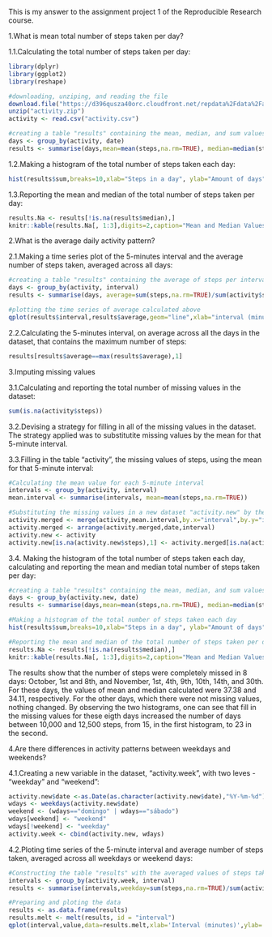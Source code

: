 
This is my answer to the assignment project 1 of the Reproducible Research course.

1.What is mean total number of steps taken per day?

1.1.Calculating the total number of steps taken per day: 

```r

library(dplyr)
library(ggplot2)
library(reshape)

#downloading, unziping, and reading the file
download.file("https://d396qusza40orc.cloudfront.net/repdata%2Fdata%2Factivity.zip", destfile = "activity.zip", method = "curl")
unzip("activity.zip")
activity <- read.csv("activity.csv")

#creating a table "results" containing the mean, median, and sum values per day 
days <- group_by(activity, date)
results <- summarise(days,mean=mean(steps,na.rm=TRUE), median=median(steps,na.rm=TRUE), sum=sum(steps,na.rm=TRUE))
```

1.2.Making a histogram of the total number of steps taken each day:

```r
hist(results$sum,breaks=10,xlab="Steps in a day", ylab="Amount of days", main="Total Steps per Day")
```

1.3.Reporting the mean and median of the total number of steps taken per day: 

```r
results.Na <- results[!is.na(results$median),]
knitr::kable(results.Na[, 1:3],digits=2,caption="Mean and Median Values of Steps per Day")
```

2.What is the average daily activity pattern?

2.1.Making a time series plot of the 5-minutes interval and the average number of steps taken, averaged across all days:

```r
#creating a table "results" containing the average of steps per interval 
days <- group_by(activity, interval)
results <- summarise(days, average=sum(steps,na.rm=TRUE)/sum(activity$steps,na.rm=TRUE))

#plotting the time series of average calculated above
qplot(results$interval,results$average,geom="line",xlab="interval (minutes)", ylab="Steps over total", main="Steps averaged across all days per interval")
```

2.2.Calculating the 5-minutes interval, on average across all the days in the dataset, that contains the maximum number of steps:

```r
results[results$average==max(results$average),1]
```

3.Imputing missing values

3.1.Calculating and reporting the total number of missing values in the dataset:

```r
sum(is.na(activity$steps))
```

3.2.Devising a strategy for filling in all of the missing values in the dataset.
 The strategy applied was to substitutite missing values by the mean for that 5-minute interval.
 
3.3.Filling in the table "activity", the missing values of steps, using the mean for that 5-minute interval: 

```r
#Calculating the mean value for each 5-minute interval
intervals <- group_by(activity, interval)
mean.interval <- summarise(intervals, mean=mean(steps,na.rm=TRUE))

#Substituting the missing values in a new dataset "activity.new" by the mean values calculated before.
activity.merged <- merge(activity,mean.interval,by.x="interval",by.y="interval",sort=FALSE)
activity.merged <- arrange(activity.merged,date,interval)
activity.new <- activity
activity.new[is.na(activity.new$steps),1] <- activity.merged[is.na(activity.new$steps),4]

```

3.4. Making the histogram of the total number of steps taken each day, calculating and reporting the mean and median total number of steps taken per day:

```r
#creating a table "results" containing the mean, median, and sum values per day 
days <- group_by(activity.new, date)
results <- summarise(days,mean=mean(steps,na.rm=TRUE), median=median(steps,na.rm=TRUE), sum=sum(steps,na.rm=TRUE))

#Making a histogram of the total number of steps taken each day
hist(results$sum,breaks=10,xlab="Steps in a day", ylab="Amount of days", main="Total Steps per Day")

#Reporting the mean and median of the total number of steps taken per day: 
results.Na <- results[!is.na(results$median),]
knitr::kable(results.Na[, 1:3],digits=2,caption="Mean and Median Values of Steps per Day")
```

The results show that the number of steps were completely missed in 8 days: October, 1st and 8th, and November, 1st, 4th, 9th, 10th, 14th, and 30th. For these days, the values of mean and median calculated were 37.38 and 34.11, respectively. For the other days, which there were not missing values, nothing changed. By observing the two histograms, one can see that fill in the missing values for these eigth days increased the number of days between 10,000 and 12,500 steps, from 15, in the first histogram, to 23 in the second.

4.Are there differences in activity patterns between weekdays and weekends?

4.1.Creating a new variable in the dataset, "activity.week", with two leves - "weekday" and "weekend":

```r
activity.new$date <-as.Date(as.character(activity.new$date),"%Y-%m-%d")
wdays <- weekdays(activity.new$date)
weekend <- (wdays=="domingo" | wdays=="sábado") 
wdays[weekend] <- "weekend"
wdays[!weekend] <- "weekday"
activity.week <- cbind(activity.new, wdays)
```

4.2.Ploting time series of the 5-minute interval and average number of steps taken, averaged across all weekdays or weekend days:

```r
#Constructing the table "results" with the averaged values of steps taken.
intervals <- group_by(activity.week, interval)
results <- summarise(intervals,weekday=sum(steps,na.rm=TRUE)/sum(activity.week[activity.week$wdays=="weekday",1],na.rm=TRUE),weekend=sum(steps,na.rm=TRUE)/sum(activity.week[activity.week$wdays=="weekend",1],na.rm=TRUE))

#Preparing and ploting the data
results <- as.data.frame(results)
results.melt <- melt(results, id = "interval")
qplot(interval,value,data=results.melt,xlab='Interval (minutes)',ylab='Steps Averaged', main='Steps Averaged Across Weekdays and Weekend', geom="line")+facet_grid(variable~.)
```
